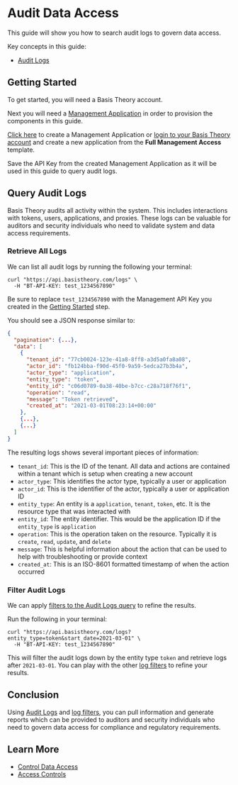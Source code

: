 
# Audit Data Access

This guide will show you how to search audit logs to govern data access.

Key concepts in this guide:

- [Audit Logs](/docs/api/logs)

## Getting Started

To get started, you will need a Basis Theory account.

<AuthButtons />

Next you will need a [Management Application](/docs/api/applications#application-types) in order to provision the components in this guide.

[Click here](https://portal.basistheory.com/applications/create?application_template_id=931b306f-6be7-405d-9a8d-1442a99dd2d7) to create a Management Application or [login to your Basis Theory account](https://portal.basistheory.com/applications) and create a new application from the **Full Management Access** template.

<Alert>
  Save the API Key from the created Management Application as it will be used in this guide to query audit logs.
</Alert>

## Query Audit Logs

Basis Theory audits all activity within the system. This includes interactions with tokens, users, applications, and proxies. These logs can be valuable for auditors and security individuals who need to validate system and data access requirements.

### Retrieve All Logs

We can list all audit logs by running the following your terminal:

```shell showLineNumbers
curl "https://api.basistheory.com/logs" \
  -H "BT-API-KEY: test_1234567890"
```

<Alert>
  Be sure to replace <code>test_1234567890</code> with the Management API Key you created in the <a href="#getting-started">Getting Started</a> step.
</Alert>

You should see a JSON response similar to:

```json showLineNumbers
{
  "pagination": {...},
  "data": [
    {
      "tenant_id": "77cb0024-123e-41a8-8ff8-a3d5a0fa8a08",
      "actor_id": "fb124bba-f90d-45f0-9a59-5edca27b3b4a",
      "actor_type": "application",
      "entity_type": "token",
      "entity_id": "c06d0789-0a38-40be-b7cc-c28a718f76f1",
      "operation": "read",
      "message": "Token retrieved",
      "created_at": "2021-03-01T08:23:14+00:00"
    },
    {...},
    {...}
  ]
}
```

The resulting logs shows several important pieces of information:

- `tenant_id`: This is the ID of the tenant. All data and actions are contained within a tenant which is setup when creating a new account
- `actor_type`: This identifies the actor type, typically a user or application
- `actor_id`: This is the identifier of the actor, typically a user or application ID
- `entity_type`: An entity is a `application`, `tenant`, `token`, etc. It is the resource type that was interacted with
- `entity_id`: The entity identifier. This would be the application ID if the `entity_type` is `application`
- `operation`: This is the operation taken on the resource. Typically it is `create`, `read`, `update`, and `delete`
- `message`: This is helpful information about the action that can be used to help with troubleshooting or provide context
- `created_at`: This is an ISO-8601 formatted timestamp of when the action occurred

### Filter Audit Logs

We can apply [filters to the Audit Logs query](/docs/api/logs#query-parameters) to refine the results.

Run the following in your terminal:

```shell showLineNumbers
curl "https://api.basistheory.com/logs?entity_type=token&start_date=2021-03-01" \
  -H "BT-API-KEY: test_1234567890"
```

This will filter the audit logs down by the entity type `token` and retrieve logs after `2021-03-01`. You can play with the other [log filters](/docs/api/logs#query-parameters) to refine your results.

## Conclusion

Using [Audit Logs](/docs/api/logs) and [log filters](/docs/api/logs#query-parameters), you can pull information and generate reports which can be provided to auditors and security individuals who need to govern data access for compliance and regulatory requirements.

## Learn More

- [Control Data Access](/docs/guides/govern/control-data-access)
- [Access Controls](/docs/concepts/access-controls)